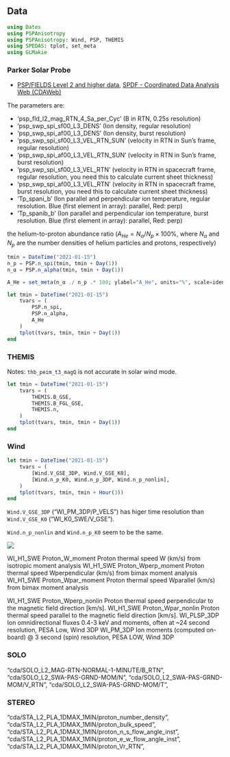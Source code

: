 ## Data

```julia
using Dates
using PSPAnisotropy
using PSPAnisotropy: Wind, PSP, THEMIS
using SPEDAS: tplot, set_meta
using GLMakie
```

### Parker Solar Probe

- [PSP/FIELDS Level 2 and higher data](https://fields.ssl.berkeley.edu/data/), [SPDF - Coordinated Data Analysis Web (CDAWeb)](https://cdaweb.gsfc.nasa.gov/cgi-bin/eval2.cgi?dataset=PSP_FLD_L2_MAG_RTN&index=sp_phys)

The parameters are:

- 'psp_fld_l2_mag_RTN_4_Sa_per_Cyc' (B in RTN, 0.25s resolution)
- 'psp_swp_spi_sf00_L3_DENS' (Ion density, regular resolution)
- 'psp_swp_spi_af00_L3_DENS' (Ion density, burst resolution)
- 'psp_swp_spi_sf00_L3_VEL_RTN_SUN' (velocity in RTN in Sun's frame, regular resolution)
- 'psp_swp_spi_af00_L3_VEL_RTN_SUN' (velocity in RTN in Sun's frame, burst resolution)
- 'psp_swp_spi_sf00_L3_VEL_RTN' (velocity in RTN in spacecraft frame, regular resolution, you need this to calculate current sheet thickness)
- 'psp_swp_spi_af00_L3_VEL_RTN' (velocity in RTN in spacecraft frame, burst resolution, you need this to calculate current sheet thickness)
- 'Tp_spani_b' (Ion parallel and perpendicular ion temperature, regular resolution. Blue (first element in array): parallel, Red: perp)
- 'Tp_spanib_b' (Ion parallel and perpendicular ion temperature, burst resolution. Blue (first element in array): parallel, Red: perp)

the helium-to-proton abundance ratio ($A_{He} = N_α/N_p × 100\%$, where $N_α$ and $N_p$ are the number densities of helium particles and protons, respectively)

```julia
tmin = DateTime("2021-01-15")
n_p = PSP.n_spi(tmin, tmin + Day(1))
n_α = PSP.n_alpha(tmin, tmin + Day(1))

A_He = set_meta(n_α ./ n_p .* 100; ylabel="A_He", units="%", scale=identity)

let tmin = DateTime("2021-01-15")
    tvars = (
        PSP.n_spi,
        PSP.n_alpha,
        A_He
    )
    tplot(tvars, tmin, tmin + Day(1))
end
```


### THEMIS


Notes: `thb_peim_t3_magQ` is not accurate in solar wind mode.

```julia
let tmin = DateTime("2021-01-15")
    tvars = (
        THEMIS.B_GSE,
        THEMIS.B_FGL_GSE,
        THEMIS.n,
    )
    tplot(tvars, tmin, tmin + Day(1))
end
```


### Wind

```julia
let tmin = DateTime("2021-01-15")
    tvars = (
        [Wind.V_GSE_3DP, Wind.V_GSE_K0],
        [Wind.n_p_K0, Wind.n_p_3DP, Wind.n_p_nonlin],
    )
    tplot(tvars, tmin, tmin + Hour(3))
end
```


`Wind.V_GSE_3DP` ("WI_PM_3DP/P_VELS") has higer time resolution than `Wind.V_GSE_K0` ("WI_K0_SWE/V_GSE").

`Wind.n_p_nonlin` and `Wind.n_p_K0` seem to be the same.

![](../figures/others/wind.png)

WI_H1_SWE	Proton_W_moment	        Proton thermal speed W (km/s) from isotropic moment analysis
WI_H1_SWE	Proton_Wperp_moment 	Proton thermal speed Wperpendicular (km/s) from bimax moment analysis
WI_H1_SWE	Proton_Wpar_moment	    Proton thermal speed Wparallel (km/s) from bimax moment analysis

WI_H1_SWE	Proton_Wperp_nonlin	    Proton thermal speed perpendicular to the magnetic field direction [km/s].
WI_H1_SWE	Proton_Wpar_nonlin	    Proton thermal speed parallel to the magnetic field direction [km/s].
WI_PLSP_3DP	Ion omnidirectional fluxes 0.4-3 keV and moments, often at ~24 second resolution, PESA Low, Wind 3DP
WI_PM_3DP	Ion moments (computed on-board) @ 3 second (spin) resolution, PESA LOW, Wind 3DP


### SOLO

"cda/SOLO_L2_MAG-RTN-NORMAL-1-MINUTE/B_RTN",
"cda/SOLO_L2_SWA-PAS-GRND-MOM/N",
"cda/SOLO_L2_SWA-PAS-GRND-MOM/V_RTN",
"cda/SOLO_L2_SWA-PAS-GRND-MOM/T",


### STEREO


"cda/STA_L2_PLA_1DMAX_1MIN/proton_number_density",
"cda/STA_L2_PLA_1DMAX_1MIN/proton_bulk_speed",
"cda/STA_L2_PLA_1DMAX_1MIN/proton_n_s_flow_angle_inst",
"cda/STA_L2_PLA_1DMAX_1MIN/proton_e_w_flow_angle_inst",
"cda/STA_L2_PLA_1DMAX_1MIN/proton_Vr_RTN",